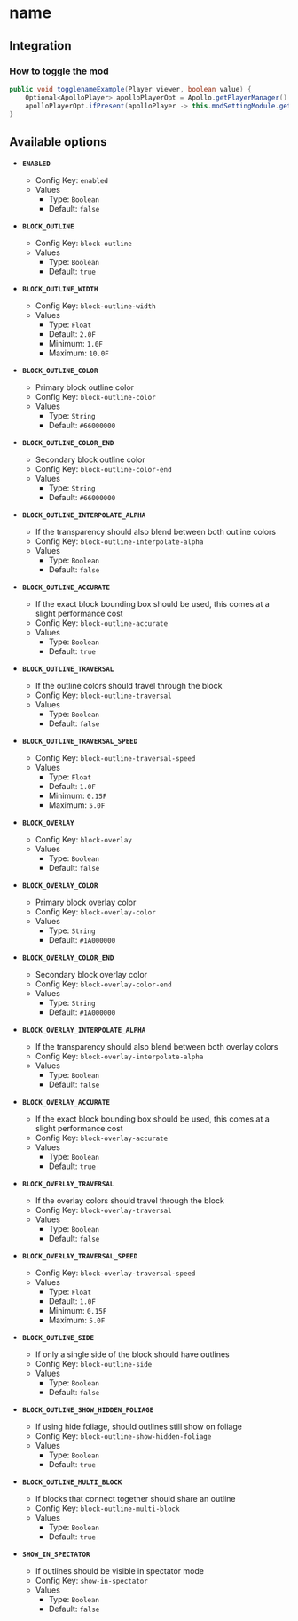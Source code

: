 # name

## Integration

### How to toggle the mod

```java
public void togglenameExample(Player viewer, boolean value) {
    Optional<ApolloPlayer> apolloPlayerOpt = Apollo.getPlayerManager().getPlayer(viewer.getUniqueId());
    apolloPlayerOpt.ifPresent(apolloPlayer -> this.modSettingModule.getOptions().set(apolloPlayer, ModBlockOutline.ENABLED, value));
}
```

## Available options

- __`ENABLED`__
    - Config Key: `enabled`
    - Values
        - Type: `Boolean`
        - Default: `false`

- __`BLOCK_OUTLINE`__
    - Config Key: `block-outline`
    - Values
        - Type: `Boolean`
        - Default: `true`

- __`BLOCK_OUTLINE_WIDTH`__
    - Config Key: `block-outline-width`
    - Values
        - Type: `Float`
        - Default: `2.0F`
        - Minimum: `1.0F`
        - Maximum: `10.0F`

- __`BLOCK_OUTLINE_COLOR`__
    - Primary block outline color
    - Config Key: `block-outline-color`
    - Values
        - Type: `String`
        - Default: `#66000000`

- __`BLOCK_OUTLINE_COLOR_END`__
    - Secondary block outline color
    - Config Key: `block-outline-color-end`
    - Values
        - Type: `String`
        - Default: `#66000000`

- __`BLOCK_OUTLINE_INTERPOLATE_ALPHA`__
    - If the transparency should also blend between both outline colors
    - Config Key: `block-outline-interpolate-alpha`
    - Values
        - Type: `Boolean`
        - Default: `false`

- __`BLOCK_OUTLINE_ACCURATE`__
    - If the exact block bounding box should be used, this comes at a slight performance cost
    - Config Key: `block-outline-accurate`
    - Values
        - Type: `Boolean`
        - Default: `true`

- __`BLOCK_OUTLINE_TRAVERSAL`__
    - If the outline colors should travel through the block
    - Config Key: `block-outline-traversal`
    - Values
        - Type: `Boolean`
        - Default: `false`

- __`BLOCK_OUTLINE_TRAVERSAL_SPEED`__
    - Config Key: `block-outline-traversal-speed`
    - Values
        - Type: `Float`
        - Default: `1.0F`
        - Minimum: `0.15F`
        - Maximum: `5.0F`

- __`BLOCK_OVERLAY`__
    - Config Key: `block-overlay`
    - Values
        - Type: `Boolean`
        - Default: `false`

- __`BLOCK_OVERLAY_COLOR`__
    - Primary block overlay color
    - Config Key: `block-overlay-color`
    - Values
        - Type: `String`
        - Default: `#1A000000`

- __`BLOCK_OVERLAY_COLOR_END`__
    - Secondary block overlay color
    - Config Key: `block-overlay-color-end`
    - Values
        - Type: `String`
        - Default: `#1A000000`

- __`BLOCK_OVERLAY_INTERPOLATE_ALPHA`__
    - If the transparency should also blend between both overlay colors
    - Config Key: `block-overlay-interpolate-alpha`
    - Values
        - Type: `Boolean`
        - Default: `false`

- __`BLOCK_OVERLAY_ACCURATE`__
    - If the exact block bounding box should be used, this comes at a slight performance cost
    - Config Key: `block-overlay-accurate`
    - Values
        - Type: `Boolean`
        - Default: `true`

- __`BLOCK_OVERLAY_TRAVERSAL`__
    - If the overlay colors should travel through the block
    - Config Key: `block-overlay-traversal`
    - Values
        - Type: `Boolean`
        - Default: `false`

- __`BLOCK_OVERLAY_TRAVERSAL_SPEED`__
    - Config Key: `block-overlay-traversal-speed`
    - Values
        - Type: `Float`
        - Default: `1.0F`
        - Minimum: `0.15F`
        - Maximum: `5.0F`

- __`BLOCK_OUTLINE_SIDE`__
    - If only a single side of the block should have outlines
    - Config Key: `block-outline-side`
    - Values
        - Type: `Boolean`
        - Default: `false`

- __`BLOCK_OUTLINE_SHOW_HIDDEN_FOLIAGE`__
    - If using hide foliage, should outlines still show on foliage
    - Config Key: `block-outline-show-hidden-foliage`
    - Values
        - Type: `Boolean`
        - Default: `true`

- __`BLOCK_OUTLINE_MULTI_BLOCK`__
    - If blocks that connect together should share an outline
    - Config Key: `block-outline-multi-block`
    - Values
        - Type: `Boolean`
        - Default: `true`

- __`SHOW_IN_SPECTATOR`__
    - If outlines should be visible in spectator mode
    - Config Key: `show-in-spectator`
    - Values
        - Type: `Boolean`
        - Default: `false`

